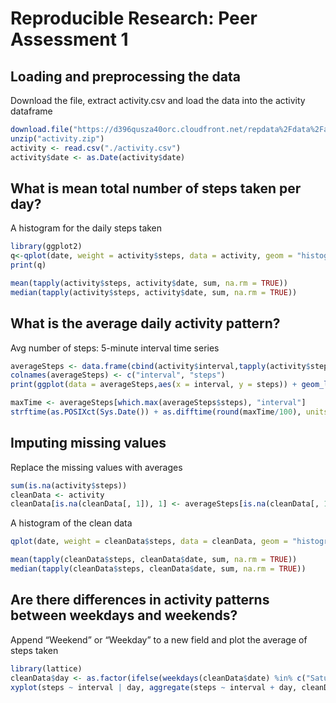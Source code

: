 # Reproducible Research: Peer Assessment 1


## Loading and preprocessing the data

Download the file, extract activity.csv and load the data into the activity dataframe

```r
download.file("https://d396qusza40orc.cloudfront.net/repdata%2Fdata%2Factivity.zip", destfile = "activity.zip", method = "curl")
unzip("activity.zip")
activity <- read.csv("./activity.csv")
activity$date <- as.Date(activity$date)
```


## What is mean total number of steps taken per day?

A histogram for the daily steps taken

```r
library(ggplot2)
q<-qplot(date, weight = activity$steps, data = activity, geom = "histogram")
print(q)

mean(tapply(activity$steps, activity$date, sum, na.rm = TRUE))
median(tapply(activity$steps, activity$date, sum, na.rm = TRUE))
```


## What is the average daily activity pattern?

Avg number of steps: 5-minute interval time series

```r
averageSteps <- data.frame(cbind(activity$interval,tapply(activity$steps, activity$interval, mean, na.rm = TRUE)))
colnames(averageSteps) <- c("interval", "steps")
print(ggplot(data = averageSteps,aes(x = interval, y = steps)) + geom_line())

maxTime <- averageSteps[which.max(averageSteps$steps), "interval"]
strftime(as.POSIXct(Sys.Date()) + as.difftime(round(maxTime/100), units = "hours") + as.difftime(maxTime%%100, units = "mins"), "%r", tz="UTC")
```


## Imputing missing values

Replace the missing values with averages

```r
sum(is.na(activity$steps))
cleanData <- activity
cleanData[is.na(cleanData[, 1]), 1] <- averageSteps[is.na(cleanData[, 1]),2]
```

A histogram of the clean data

```r
qplot(date, weight = cleanData$steps, data = cleanData, geom = "histogram")

mean(tapply(cleanData$steps, cleanData$date, sum, na.rm = TRUE))
median(tapply(cleanData$steps, cleanData$date, sum, na.rm = TRUE))
```


## Are there differences in activity patterns between weekdays and weekends?

Append "Weekend" or "Weekday" to a new field and plot the average of steps taken

```r
library(lattice)
cleanData$day <- as.factor(ifelse(weekdays(cleanData$date) %in% c("Saturday", "Sunday"), "Weekend", "Weekday"))
xyplot(steps ~ interval | day, aggregate(steps ~ interval + day, cleanData, FUN = mean), layout = c(1, 2), type = "l", group = day)
```
